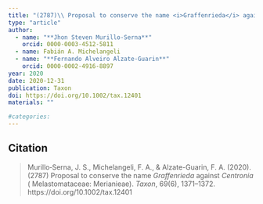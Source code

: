 ```yaml
---
title: "(2787)\\ Proposal to conserve the name <i>Graffenrieda</i> against <i>Centronia</i> (Melastomataceae: Merianieae)"
type: "article"
author:
  - name: "**Jhon Steven Murillo-Serna**"
    orcid: 0000-0003-4512-5811
  - name: Fabián A. Michelangeli
  - name: "**Fernando Alveiro Alzate-Guarin**"
    orcid: 0000-0002-4916-8897
year: 2020
date: 2020-12-31
publication: Taxon
doi: https://doi.org/10.1002/tax.12401
materials: ""

#categories:
---
```


## Citation

> Murillo‐Serna, J. S., Michelangeli, F. A., & Alzate-Guarin, F. A. (2020). (2787) Proposal to conserve the name *Graffenrieda* against *Centronia* ( Melastomataceae: Merianieae). *Taxon*, 69(6), 1371--1372. https://doi.org/10.1002/tax.12401
